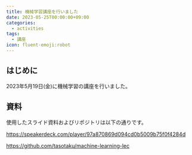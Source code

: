 ```yaml
---
title: 機械学習講座を行いました
date: 2023-05-25T00:00:00+09:00
categories:
  - activities
tags:
  - 講座
icon: fluent-emoji:robot
---
```


## はじめに

2023年5月19日(金)に機械学習の講座を行いました。

## 資料

使用したスライド資料およびリポジトリは以下の通りです。

https://speakerdeck.com/player/97a870869d094cd0b5009b75f0f4284d

https://github.com/tasotaku/machine-learning-lec
